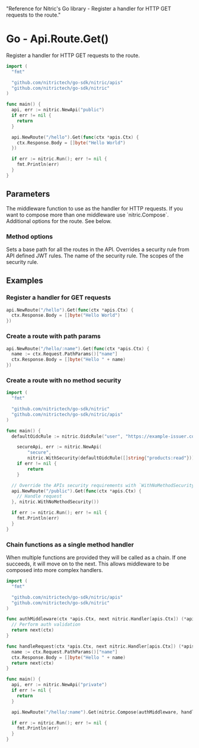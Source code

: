   "Reference for Nitric's Go library - Register a handler for HTTP GET requests to the route."

# Go - Api.Route.Get()

Register a handler for HTTP GET requests to the route.

```go
import (
  "fmt"

  "github.com/nitrictech/go-sdk/nitric/apis"
  "github.com/nitrictech/go-sdk/nitric"
)

func main() {
  api, err := nitric.NewApi("public")
  if err != nil {
    return
  }

  api.NewRoute("/hello").Get(func(ctx *apis.Ctx) {
    ctx.Response.Body = []byte("Hello World")
  })

  if err := nitric.Run(); err != nil {
    fmt.Println(err)
  }
}
```

## Parameters

<Properties>
  <Property name="middleware" required type="interface{}">
    The middleware function to use as the handler for HTTP requests. If you want
    to compose more than one middleware use `nitric.Compose`.
  </Property>
  <Property name="options" type="...MethodOption">
    Additional options for the route. See below.
  </Property>
</Properties>

### Method options

<Properties>
  <Property name="WithNoMethodSecurity()" type="MethodOption">
    Sets a base path for all the routes in the API.
  </Property>
  <Property name="WithMethodSecurity()" type="MethodOption">
    Overrides a security rule from API defined JWT rules.
    <Properties nested>
      <Property name="name" required type="string">
        The name of the security rule.
      </Property>
      <Property name="scopes" required type="[]string">
        The scopes of the security rule.
      </Property>
    </Properties>
  </Property>
</Properties>

## Examples

### Register a handler for GET requests

```go
api.NewRoute("/hello").Get(func(ctx *apis.Ctx) {
  ctx.Response.Body = []byte("Hello World")
})
```

### Create a route with path params

```go
api.NewRoute("/hello/:name").Get(func(ctx *apis.Ctx) {
  name := ctx.Request.PathParams()["name"]
  ctx.Response.Body = []byte("Hello " + name)
})
```

### Create a route with no method security

```go
import (
  "fmt"

  "github.com/nitrictech/go-sdk/nitric"
  "github.com/nitrictech/go-sdk/nitric/apis"
)

func main() {
  defaultOidcRule := nitric.OidcRule("user", "https://example-issuer.com", []string{"YOUR-AUDIENCES"})

	secureApi, err := nitric.NewApi(
		"secure",
		nitric.WithSecurity(defaultOidcRule([]string{"products:read"})))
	if err != nil {
		return
	}

  // Override the APIs security requirements with `WithNoMethodSecurity()`
  api.NewRoute("/public").Get(func(ctx *apis.Ctx) {
    // Handle request
  }, nitric.WithNoMethodSecurity())

  if err := nitric.Run(); err != nil {
    fmt.Println(err)
  }
}
```

### Chain functions as a single method handler

When multiple functions are provided they will be called as a chain. If one succeeds, it will move on to the next. This allows middleware to be composed into more complex handlers.

```go
import (
  "fmt"

  "github.com/nitrictech/go-sdk/nitric/apis"
  "github.com/nitrictech/go-sdk/nitric"
)

func authMiddleware(ctx *apis.Ctx, next nitric.Handler[apis.Ctx]) (*apis.Ctx, error) {
  // Perform auth validation
  return next(ctx)
}

func handleRequest(ctx *apis.Ctx, next nitric.Handler[apis.Ctx]) (*apis.Ctx, error) {
  name := ctx.Request.PathParams()["name"]
  ctx.Response.Body = []byte("Hello " + name)
  return next(ctx)
}

func main() {
  api, err := nitric.NewApi("private")
  if err != nil {
    return
  }

  api.NewRoute("/hello/:name").Get(nitric.Compose(authMiddleware, handleRequest))

  if err := nitric.Run(); err != nil {
    fmt.Println(err)
  }
}
```
